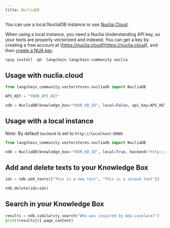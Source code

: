 ```yaml
---
title: NucliaDB
---
```


You can use a local NucliaDB instance or use [Nuclia Cloud](https://nuclia.cloud).

When using a local instance, you need a Nuclia Understanding API key, so your texts are properly vectorized and indexed. You can get a key by creating a free account at [https://nuclia.cloud](https://nuclia.cloud), and then [create a NUA key](https://docs.nuclia.dev/docs/docs/using/understanding/intro).

```python
%pip install -qU  langchain langchain-community nuclia
```

## Usage with nuclia.cloud

```python
from langchain_community.vectorstores.nucliadb import NucliaDB

API_KEY = "YOUR_API_KEY"

ndb = NucliaDB(knowledge_box="YOUR_KB_ID", local=False, api_key=API_KEY)
```

## Usage with a local instance

Note: By default `backend` is set to `http://localhost:8080`.

```python
from langchain_community.vectorstores.nucliadb import NucliaDB

ndb = NucliaDB(knowledge_box="YOUR_KB_ID", local=True, backend="http://my-local-server")
```

## Add and delete texts to your Knowledge Box

```python
ids = ndb.add_texts(["This is a new test", "This is a second test"])
```

```python
ndb.delete(ids=ids)
```

## Search in your Knowledge Box

```python
results = ndb.similarity_search("Who was inspired by Ada Lovelace?")
print(results[0].page_content)
```
